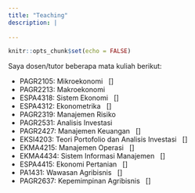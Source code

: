 ```yaml
---
title: "Teaching"
description: |
  
---
```


```r
knitr::opts_chunk$set(echo = FALSE)
```

Saya dosen/tutor beberapa mata kuliah berikut:

- PAGR2105: Mikroekonomi &nbsp; [<a href="https://bangtedy.github.io/mikroekonomi/"><i class="fas fa-globe"></i></a>]
- PAGR2213: Makroekonomi
- ESPA4318: Sistem Ekonomi &nbsp; [<a href="https://bangtedy.github.io/sistemekonomi/"><i class="fas fa-globe"></i></a>]
- ESPA4312: Ekonometrika &nbsp; [<a href="https://bangtedy.github.io/ekonometrika/"><i class="fas fa-globe"></i></a>]
- PAGR2319: Manajemen Risiko
- PAGR2531: Analisis Investasi
- PAGR2427: Manajemen Keuangan &nbsp; [<a href="https://bangtedy.github.io/menkeu/"><i class="fas fa-globe"></i></a>]
- EKSI4203: Teori Portofolio dan Analisis Investasi &nbsp; [<a href="https://bangtedy.github.io/porto/"><i class="fas fa-globe"></i></a>]
- EKMA4215: Manajemen Operasi &nbsp; [<a href="https://bangtedy.github.io/mop/"><i class="fas fa-globe"></i></a>]
- EKMA4434: Sistem Informasi Manajemen &nbsp; [<a href="https://bangtedy.github.io/sim/"><i class="fas fa-globe"></i></a>]
- ESPA4415: Ekonomi Pertanian &nbsp; [<a href="https://bangtedy.github.io/etan/"><i class="fas fa-globe"></i></a>]
- PA1431: Wawasan Agribisnis &nbsp; [<a href="https://bangtedy.github.io/wabis/"><i class="fas fa-globe"></i></a>]
- PAGR2637: Kepemimpinan Agribisnis &nbsp; [<a href="https://bangtedy.github.io/pimagri/"><i class="fas fa-globe"></i></a>]
